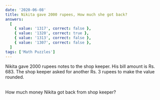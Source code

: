 ```yaml
---
date: '2020-06-08'
title: Nikita gave 2000 rupees, How much she got back?
answers:
  [
    { value: '1317', correct: false },
    { value: '1320', correct: true },
    { value: '1313', correct: false },
    { value: '1307', correct: false },
  ]
tags: ['Math Puzzles']
---
```


Nikita gave 2000 rupees notes to the shop keeper. His bill amount is Rs. 683. The shop keeper asked for another Rs. 3 rupees to make the value rounded.

<br />
How much money Nikita got back from shop keeper?
